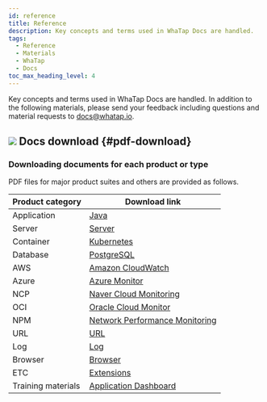 ```yaml
---
id: reference
title: Reference
description: Key concepts and terms used in WhaTap Docs are handled.
tags:
  - Reference
  - Materials
  - WhaTap
  - Docs
toc_max_heading_level: 4
---
```


Key concepts and terms used in WhaTap Docs are handled. In addition to the following materials, please send your feedback including questions and material requests to docs@whatap.io.


<DocCardList/>

## ![](/img/ic-pdf-download.svg) Docs download {#pdf-download}

### Downloading documents for each product or type

PDF files for major product suites and others are provided as follows.

<div class='download-pdf'>

| Product category   | Download link                                                                                                                                                                                                                                                                                                                                                                                                                                                                                                                                                                                                                                                                                                                                                                                                                      |
| ------------------ | ---------------------------------------------------------------------------------------------------------------------------------------------------------------------------------------------------------------------------------------------------------------------------------------------------------------------------------------------------------------------------------------------------------------------------------------------------------------------------------------------------------------------------------------------------------------------------------------------------------------------------------------------------------------------------------------------------------------------------------------------------------------------------------------------------------------------------------- |
| Application        | [Java](https://content.whatap.io/24/08/01/051255whatap-apm-java-monitoring-en.pdf) | [PHP](https://content.whatap.io/24/08/01/051255whatap-apm-php-monitoring-en.pdf) | [Node.js](https://content.whatap.io/24/08/01/051255whatap-apm-nodejs-monitoring-en.pdf) | [Python](https://content.whatap.io/24/08/01/051256whatap-apm-python-monitoring-en.pdf) | [.NET](https://content.whatap.io/24/08/01/051254whatap-apm-dotnet-monitoring-en.pdf) | [Go](https://content.whatap.io/24/08/01/051255whatap-apm-go-monitoring-en.pdf)                                                                                                                                                                                                                                                                                                   |
| Server             | [Server](https://content.whatap.io/24/08/01/051302whatap-server-monitoring-en.pdf)                                                                                                                                                                                                                                                                                                                                                                                                                                                                                                                                                                                                                                                                                                                                                 |
| Container          | [Kubernetes](https://content.whatap.io/24/08/01/051300whatap-kubernetes-monitoring-en.pdf)                                                                                                                                                                                                                                                                                                                                                                                                                                                                                                                                                                                                                                                                                                                                         |
| Database           | [PostgreSQL](https://content.whatap.io/24/08/01/051300whatap-db-postgresql-monitoring-en.pdf) | [Oracle](https://content.whatap.io/24/07/01/004400whatap-db-oracle-monitoring-en.pdf) | [MySQL](https://content.whatap.io/24/08/01/051259whatap-db-mysql-monitoring-en.pdf) | [SQL Server](https://content.whatap.io/24/08/01/051259whatap-db-mssql-monitoring-en.pdf) | [Tibero](https://content.whatap.io/24/08/01/051300whatap-db-tibero-monitoring-en.pdf) | [CUBRID](https://content.whatap.io/24/08/01/051259whatap-db-cubrid-monitoring-en.pdf) | [Altibase](https://content.whatap.io/24/08/01/051259whatap-db-altibase-monitoring-en.pdf) | [Redis](https://content.whatap.io/24/08/01/051300whatap-db-redis-monitoring-en.pdf) | [MongoDB](https://content.whatap.io/24/08/01/051259whatap-db-mongodb-monitoring-en.pdf) |
| AWS                | [Amazon CloudWatch](https://content.whatap.io/24/08/01/051254whatap-amazon-cloudwatch-en.pdf) | [Amazon ECS](https://content.whatap.io/24/08/01/051254whatap-amazon-ecs-en.pdf) | [AWS Log](https://content.whatap.io/24/08/01/051258whatap-aws-log-monitoring-en.pdf)                                                                                                                                                                                                                                                                                                                                                                                                                                                                                                                                                             |
| Azure              | [Azure Monitor](https://content.whatap.io/24/08/01/051258whatap-azure-en.pdf)                                                                                                                                                                                                                                                                                                                                                                                                                                                                                                                                                                                                                                                                                                                                                      |
| NCP                | [Naver Cloud Monitoring](https://content.whatap.io/24/08/01/051301whatap-ncloud-en.pdf)                                                                                                                                                                                                                                                                                                                                                                                                                                                                                                                                                                                                                                                                                                                                            |
| OCI                | [Oracle Cloud Monitor](https://content.whatap.io/24/08/01/051301whatap-oracle-cloud-en.pdf)                                                                                                                                                                                                                                                                                                                                                                                                                                                                                                                                                                                                                                                                                                                                        |
| NPM                | [Network Performance Monitoring](https://content.whatap.io/24/08/01/051301whatap-network-performance-monitoring-en.pdf)                                                                                                                                                                                                                                                                                                                                                                                                                                                                                                                                                                                                                                                                                                            |
| URL                | [URL](https://content.whatap.io/24/08/01/051302whatap-url-monitoring-en.pdf)                                                                                                                                                                                                                                                                                                                                                                                                                                                                                                                                                                                                                                                                                                                                                       |
| Log                | [Log](https://content.whatap.io/24/08/01/051301whatap-log-monitoring-en.pdf)                                                                                                                                                                                                                                                                                                                                                                                                                                                                                                                                                                                                                                                                                                                                                       |
| Browser            | [Browser](https://content.whatap.io/24/08/01/051258whatap-browser-monitoring-en.pdf)                                                                                                                                                                                                                                                                                                                                                                                                                                                                                                                                                                                                                                                                                                                                               |
| ETC                | [Extensions](https://content.whatap.io/24/08/01/051300whatap-extensions-en.pdf) | [Management](https://content.whatap.io/24/08/01/051301whatap-manage-en.pdf) | [Open API](https://content.whatap.io/24/08/01/051301whatap-open-api-en.pdf) | [References](https://content.whatap.io/24/08/01/051302whatap-reference-en.pdf)                                                                                                                                                                                                                                                                                                                                                                                                                                                                                                       |
| Training materials | [Application Dashboard](https://content.whatap.io/24/02/01/052908whatap-best-practice-guides-about-apm-dashboard.pdf) | [Application Hitmap Transaction](https://content.whatap.io/24/02/01/052909whatap-best-practice-guides-about-apm-hitmap-class.pdf) | [Server Resource Board](https://content.whatap.io/24/02/01/052909whatap-best-practice-guides-about-server-dashboard.pdf) | [DB Connection Delay and Connection Pool](https://content.whatap.io/24/02/01/052909whatap-best-practice-guides-about-apm-dbc.pdf)                                                                                                                                                                                                                                                                                                           |

</div>